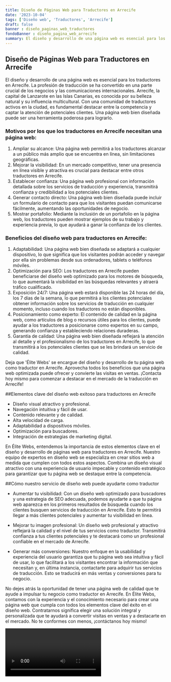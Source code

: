 ```yaml
---
title: Diseño de Páginas Web para Traductores en Arrecife
date: '2023-10-04'
tags: ['Diseño web', 'Traductores', 'Arrecife']
draft: false
banner : diseño_paginas_web_traductores
fondoBanner : diseño_pagina_web_arrecife
summary: El diseño y desarrollo de una página web es esencial para los traductores en Arrecife. La profesión de traducción se ha convertido en una parte crucial de los negocios y las comunicaciones internacionales. Arrecife, la capital de Lanzarote en las Islas Canarias, es conocida por su belleza natural y su influencia multicultural. Con una comunidad de traductores activos en la ciudad, es fundamental destacar entre la competencia y captar la atención de potenciales clientes. Una página web bien diseñada puede ser una herramienta poderosa para lograrlo.
---
```


## Diseño de Páginas Web para Traductores en Arrecife

El diseño y desarrollo de una página web es esencial para los traductores en Arrecife. La profesión de traducción se ha convertido en una parte crucial de los negocios y las comunicaciones internacionales. Arrecife, la capital de Lanzarote en las Islas Canarias, es conocida por su belleza natural y su influencia multicultural. Con una comunidad de traductores activos en la ciudad, es fundamental destacar entre la competencia y captar la atención de potenciales clientes. Una página web bien diseñada puede ser una herramienta poderosa para lograrlo.

### Motivos por los que los traductores en Arrecife necesitan una página web:
1. Ampliar su alcance: Una página web permitirá a los traductores alcanzar a un público más amplio que se encuentra en línea, sin limitaciones geográficas.
2. Mejorar la visibilidad: En un mercado competitivo, tener una presencia en línea visible y atractiva es crucial para destacar entre otros traductores en Arrecife.
3. Establecer confianza: Una página web profesional con información detallada sobre los servicios de traducción y experiencia, transmitirá confianza y credibilidad a los potenciales clientes.
4. Generar contacto directo: Una página web bien diseñada puede incluir un formulario de contacto para que los visitantes puedan comunicarse fácilmente, aumentando las oportunidades de negocio.
5. Mostrar portafolio: Mediante la inclusión de un portafolio en la página web, los traductores pueden mostrar ejemplos de su trabajo y experiencia previa, lo que ayudará a ganar la confianza de los clientes.

### Beneficios del diseño web para traductores en Arrecife:
1. Adaptabilidad: Una página web bien diseñada se adaptará a cualquier dispositivo, lo que significa que los visitantes podrán acceder y navegar por ella sin problemas desde sus ordenadores, tablets o teléfonos móviles.
2. Optimización para SEO: Los traductores en Arrecife pueden beneficiarse del diseño web optimizado para los motores de búsqueda, lo que aumentará la visibilidad en las búsquedas relevantes y atraerá tráfico cualificado.
3. Exposición 24/7: Una página web estará disponible las 24 horas del día, los 7 días de la semana, lo que permitirá a los clientes potenciales obtener información sobre los servicios de traducción en cualquier momento, incluso cuando los traductores no están disponibles.
4. Posicionamiento como experto: El contenido de calidad en la página web, como artículos de blog o recursos útiles para los clientes, puede ayudar a los traductores a posicionarse como expertos en su campo, generando confianza y estableciendo relaciones duraderas.
5. Garantía de calidad: Una página web bien diseñada reflejará la atención al detalle y el profesionalismo de los traductores en Arrecife, lo que transmitirá a los potenciales clientes que se les brindará un servicio de calidad.

Deja que 'Élite Webs' se encargue del diseño y desarrollo de tu página web como traductor en Arrecife. Aprovecha todos los beneficios que una página web optimizada puede ofrecer y convierte las visitas en ventas. ¡Contacta hoy mismo para comenzar a destacar en el mercado de la traducción en Arrecife!

<GifSeo />

<Cta />

##Elementos clave del diseño web exitoso para traductores en Arrecife

- Diseño visual atractivo y profesional.
- Navegación intuitiva y fácil de usar.
- Contenido relevante y de calidad.
- Alta velocidad de carga.
- Adaptabilidad a dispositivos móviles.
- Optimización para buscadores.
- Integración de estrategias de marketing digital.

En Élite Webs, entendemos la importancia de estos elementos clave en el diseño y desarrollo de páginas web para traductores en Arrecife. Nuestro equipo de expertos en diseño web se especializa en crear sitios web a medida que cumplen con todos estos aspectos. Combina un diseño visual atractivo con una experiencia de usuario impecable y contenido estratégico para garantizar que tu página web se destaque entre la competencia.

##Cómo nuestro servicio de diseño web puede ayudarte como traductor

- Aumentar tu visibilidad: Con un diseño web optimizado para buscadores y una estrategia de SEO adecuada, podemos ayudarte a que tu página web aparezca en los primeros resultados de búsqueda cuando los clientes busquen servicios de traducción en Arrecife. Esto te permitirá llegar a más clientes potenciales y aumentar tu visibilidad en línea.

- Mejorar tu imagen profesional: Un diseño web profesional y atractivo reflejará la calidad y el nivel de tus servicios como traductor. Transmitirá confianza a tus clientes potenciales y te destacará como un profesional confiable en el mercado de Arrecife.

- Generar más conversiones: Nuestro enfoque en la usabilidad y experiencia del usuario garantiza que tu página web sea intuitiva y fácil de usar, lo que facilitará a los visitantes encontrar la información que necesitan y, en última instancia, contactarte para adquirir tus servicios de traducción. Esto se traducirá en más ventas y conversiones para tu negocio.

No dejes atrás la oportunidad de tener una página web de calidad que te ayude a impulsar tu negocio como traductor en Arrecife. En Élite Webs, contamos con la experiencia y el conocimiento necesario para crear una página web que cumpla con todos los elementos clave del éxito en el diseño web. Contratarnos significa elegir una solución integral y personalizada que te ayudará a convertir visitas en ventas y a destacarte en el mercado. No te conformes con menos, ¡contáctanos hoy mismo!

<Video />

<CtaBot job='Traductores' city='Arrecife'/>

<Gmaps query='Arrecife+españa+maps' />